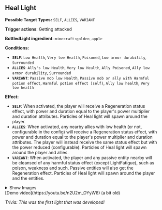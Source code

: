 
## <Asset location="lightwithin:particle/heal_light" title="Heal light"/> Heal Light <Asset location="lightwithin:particle/heal_light" title="Heal light"/>
**Possible Target  Types:** `SELF`, `ALLIES`, `VARIANT`

**Trigger actions**: Getting attacked

**BottledLight ingredient**: `minecraft:golden_apple`

**Conditions:**
- **`SELF`**: `Low Health`, `Very low Health`, `Poisoned`, `Low armor durability`, `Surrounded`
- **`ALLIES`**: `Ally's low Health`, `Very low Health`, `Ally Poisoned`, `Ally low armor durability`, `Surrounded`
- **`VARIANT`**: `Passive mob low Health`, `Passive mob or ally with Harmful potion effect`, `Harmful potion effect (self)`, `Ally low health`, `Very low health`

**Effect:**
- **`SELF`**: When activated, the player will receive a Regeneration status effect, with power and duration equal to the player's power multiplier and duration attributes. Particles of Heal light will spawn around the player.
- **`ALLIES`**: When activated, any nearby allies with low health (or not, configurable in the config) will receive a Regeneration status effect, with power and duration equal to the player's power multiplier and duration attributes. The player will instead receive the same status effect but with the power reduced (configurable). Particles of Heal light will spawn around the player and allies.
- **`VARIANT`**: When activated, the player and any passive entity nearby will be cleansed of any harmful status effect (except LightFatigue), such as poison, weakness and such. Passive entities will also get the Regeneration effect. Particles of Heal light will spawn around the player and the entities.

<details>
  <summary>Show Images</summary>

  ![heal1](https://cdn.modrinth.com/data/f8LsKKPu/images/5de637c4604808ceeaee855c7605790dd0091bba.png)
![heal2](https://cdn.modrinth.com/data/f8LsKKPu/images/f2de7b9172329ee5731fb56440818bbf34fecc62.png)

</details>
[Demo video](https://youtu.be/n2U2m_OYyW8) (a bit old)

*Trivia: This was the first light that was developed!*
